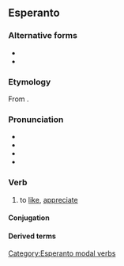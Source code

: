 {{also|sati|Sati|sáti}}
==Esperanto==

===Alternative forms===
* {{alter|eo|shati||H-system spelling}}
* {{alter|eo|sxati||X-system spelling}}

===Etymology===
From {{der|eo|de|schätzen||to appreciate, evaluate, estimate}}.

===Pronunciation===
* {{IPA|eo|/ˈʃati/}}
* {{audio|eo|LL-Q143 (epo)-Lepticed7-ŝati.wav|Audio}}
* {{hyphenation|eo|ŝa|ti}}
* {{rhymes|eo|ati|s=2}}

===Verb===
{{eo-head}}

# {{lb|eo|transitive}} to [[like]], [[appreciate]]

====Conjugation====
{{eo-conj}}

====Derived terms====
{{der2|eo|ŝategi|ŝato}}

{{eo BRO|5}}

[[Category:Esperanto modal verbs]]
